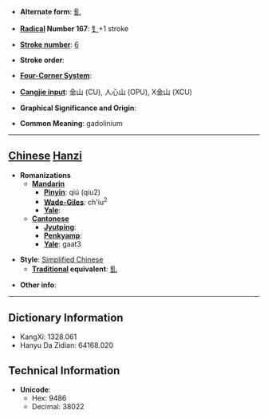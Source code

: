 * '''Alternate form''': [[釓]]

* '''[[Wiktionary:Chinese radical index| Radical]] Number 167''': [[Wiktionary:Chinese radical index 钅|钅]]+1 stroke

* '''[[Wiktionary:Chinese total strokes index|Stroke number]]''': [[Wiktionary:Chinese total strokes index 6|6]]

* '''Stroke order''': 

* '''[[Wiktionary:Chinese four corner index|Four-Corner System]]''': 

* '''[[Wiktionary:Chinese Cangjie index|Cangjie input]]''': 金山 (CU), 人心山 (OPU), X金山 (XCU)

* '''Graphical Significance and Origin''': 

* '''Common Meaning''': gadolinium

----

== [[Chinese]] [[Hanzi]] ==

* '''Romanizations'''
** '''[[Mandarin]]'''
*** '''[[Pinyin]]''': qiú (qiu2)
*** '''[[Wade-Giles]]''': ch'iu<sup>2</sup>
*** '''[[Yale]]''': 
** '''[[Cantonese]]'''
*** '''[[Jyutping]]''':
*** '''[[Penkyamp]]''': 
*** '''[[Yale]]''': gaat3

* '''Style''': [[Simplified Chinese]] 
** '''[[Traditional Chinese|Traditional]] equivalent''': [[釓]]

* '''Other info''': 

----

== Dictionary Information ==

* KangXi: 1328.061
* Hanyu Da Zidian: 64168.020

== Technical Information ==

* '''Unicode''':
** Hex: 9486
** Decimal: 38022